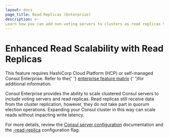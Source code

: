 ```yaml
---
layout: docs
page_title: Read Replicas (Enterprise)
description: >-
Learn how you can add non-voting servers to clusters as read replicas to provide enhanced read scalability without impacting write latency.
---
```


# Enhanced Read Scalability with Read Replicas

<EnterpriseAlert>
  This feature requires
  HashiCorp Cloud Platform (HCP) or self-managed Consul Enterprise.
  Refer to the{' '}
  <a href="/docs/enterprise#consul-enterprise-feature-availability">enterprise feature matrix</a>
  {' '}for additional information.
</EnterpriseAlert>

Consul Enterprise provides the ability to scale clustered Consul servers
to include voting servers and read replicas. Read replicas still receive data from the cluster replication,
however, they do not take part in quorum election operations. Expanding your Consul cluster in this way can scale
reads without impacting write latency.

For more details, review the [Consul server configuration](/docs/agent/config)
documentation and the [-read-replica](/docs/agent/config/cli-flags#_read_replica)
configuration flag.
